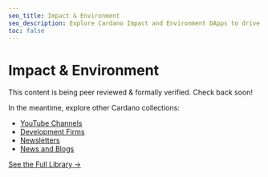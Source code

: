 ```yaml
---
seo_title: Impact & Environment
seo_description: Explore Cardano Impact and Environment DApps to drive sustainability with blockchain. Discover eco-friendly tools for creating environmental impact.
toc: false
---
```


# Impact & Environment

This content is being peer reviewed & formally verified. Check back soon!

In the meantime, explore other Cardano collections:

- [YouTube Channels](/community/youtube)
- [Development Firms](/development/dev_teams)
- [Newsletters](/community/newsletters)
- [News and Blogs](/community/news_and_blogs)

[See the Full Library →](/all_pages)
